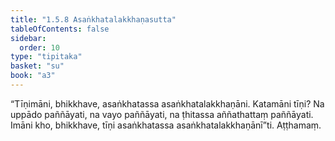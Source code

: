 ```yaml
---
title: "1.5.8 Asaṅkhatalakkhaṇasutta"
tableOfContents: false
sidebar:
  order: 10
type: "tipitaka"
basket: "su"
book: "a3"
---
```



<DynamicBreadcrumb />

<Division number="48" book="a3" bookNo="15" page="150">

<Paragraph number="290" book="a3">
“Tīṇimāni, bhikkhave, asaṅkhatassa asaṅkhatalakkhaṇāni. Katamāni tīṇi? Na uppādo paññāyati, na vayo paññāyati, na ṭhitassa aññathattaṃ paññāyati. Imāni kho, bhikkhave, tīṇi asaṅkhatassa asaṅkhatalakkhaṇānī”ti.

</Paragraph>
</Division>

<Paragraph number="291" type="center" book="a3">
Aṭṭhamaṃ.
</Paragraph>
